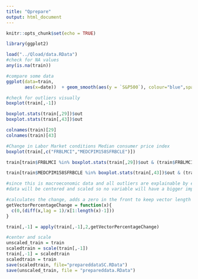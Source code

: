 ```yaml
---
title: "Qprepare"
output: html_document
---
```


```r
knitr::opts_chunk$set(echo = TRUE)
```

```r
library(ggplot2)

load("../Qload/data.RData")
#check for NA values
any(is.na(train))

#compare some data 
ggplot(data=train,
       aes(x=date))  + geom_smooth(aes(y = `S&P500`), colour="blue",span=0.1) + geom_smooth(aes(y = GDAXI), colour = "red", span=0.1) + geom_smooth(aes(y = IPMAN), colour = "cyan", span=0.1)

#check for outliers visually
boxplot(train[,-1])

boxplot.stats(train[,29])$out
boxplot.stats(train[,43])$out

colnames(train)[29]
colnames(train)[43]

#Change in Labor Market conditions Median consumer price index
boxplot(train[,c("FRBLMCI","MEDCPIM158SFRBCLE")])

train[train$FRBLMCI %in% boxplot.stats(train[,29])$out & (train$FRBLMCI>8 | train$FRBLMCI<(-8)) ,c("date","FRBLMCI")]

train[train$MEDCPIM158SFRBCLE %in% boxplot.stats(train[,43])$out & (train$MEDCPIM158SFRBCLE>5 | train$MEDCPIM158SFRBCLE<(-5)) ,c("date","MEDCPIM158SFRBCLE")]

#since this is macroeconomic data and all outliers are explainable by events or legislations (which can be treated as events as well)
#data will be centered and scaled so no variable will have a bigger impact than another
```

```r
#calculates the change, adds a zero in the front to keep vector length
getVectorPercentageChange = function(x){
  c(0,(diff(x,lag = 1)/x[1:length(x)-1]))
}

train[,-1] = apply(train[,-1],2,getVectorPercentageChange)


```

```r
#center and scale
unscaled_train = train
scaledtrain = scale(train[,-1])
train[,-1] = scaledtrain
scaledtrain = train
save(scaledtrain, file="prepareddataSC.RData")
save(unscaled_train, file = "prepareddata.RData")
```

